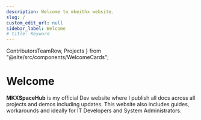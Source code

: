 ```yaml
---
description: Welcome to mkeithx website.
slug: /
custom_edit_url: null
sidebar_label: Welcome
# title: Keyword
---
```



  ContributorsTeamRow,
  Projects
} from "@site/src/components/WelcomeCards";


# Welcome

**MKXSpaceHub** is my official Dev website where I publish all docs across all projects and demos including updates. This website also includes guides, workarounds and ideally for IT Developers and System Administrators.

<!-- 
This website is part of my personal project to create an intuitive and comprehensive Knowledge Base Portal using various technologies and frameworks. It aims to provide valuable and accessible resources for IT developers, helpdesk analysts, systems administrators, and amateur astronomers. More [about me](./me). -->


<ContributorsTeamRow />





<!-- 
## What's Inside?


Discover [docs](/docs/repo) from some of my projects, including [guides and workarounds](/docs/devops/guides-and-workarounds). Additionally, you'll find articles covering fascinating topics about the universe. Ranging from our very own solar system, facts about celestial mechanics, some influential figures in physics, astronomy, and space exploration, and beyond. [Learn more](../cosmos/).


## Development



This website is built using [Docusaurus](https://docusaurus.io) and relies on [GitHub](https://github.com/login) as its main repository and primary source of truth.  All pull requests will be checked by the continuous integration system, GitHub actions.

My goal is to optimize its development as a single repository (mono-repo), ensuring all code, documentation, and related assets are efficiently managed and easily accessible. -->

<!-- In addition, content accuracy is maintained by citing trusted sources such as [NASA](https://www.nasa.gov/), [Wikipedia](https://www.wikipedia.org/), and other [resources](/community). -->

<!-- 
I use [VSCode](https://code.visualstudio.com/) to build this website along with helpful plugins and various [open-source resources](/community). While the main configuration may seem intricate, it aims to optimize the framework's performance. Learn [more](/docs/configuration). -->



<!-- 
<BrowserWindow>

This website is made possible with the following tools and technologies:


[![vscode](https://skillicons.dev/icons?i=vscode)](https://code.visualstudio.com/)
[![React](https://skillicons.dev/icons?i=react)](https://git-scm.com/downloads)
[![Js](https://skillicons.dev/icons?i=javascript)](https://git-scm.com/downloads)
[![Ts](https://skillicons.dev/icons?i=typescript)](https://git-scm.com/downloads)
[![Git](https://skillicons.dev/icons?i=git)](https://git-scm.com/downloads)
[![Python](https://skillicons.dev/icons?i=python)](https://www.python.org/downloads/)


While the main configuration may seem intricate, it aims to optimize the framework's performance. Learn [more](/docs/configuration). 


</BrowserWindow> -->
<!-- 
### Stats

#### Deployment
![Wf](https://img.shields.io/github/actions/workflow/status/mkeithx/mkeithx.github.io/deploy.yml?style=for-the-badge&logo=npm&label=npm)
![Gh](https://img.shields.io/website?url=https%3A%2F%2Fmkeithx.github.io%2F&style=for-the-badge&logo=Github&label=GH) 
![WebsiteCloudflare](https://img.shields.io/website?url=https%3A%2F%2Fmkeithx.pages.dev&style=for-the-badge&logo=Cloudflare%20pages&label=CF)


#### Community
![Issues](https://img.shields.io/github/issues/mkeithx/mkeithx.github.io?style=for-the-badge&label=Issues)
![PRs](https://img.shields.io/github/issues-pr/mkeithx/mkeithx.github.io?style=for-the-badge&label=PRs)
![GitHub forks](https://img.shields.io/github/forks/mkeithx/mkeithx.github.io?style=for-the-badge)
 -->

<!-- 

![WebsiteCloudflare](https://img.shields.io/website?url=https%3A%2F%2Fmkeithx.pages.dev&style=for-the-badge&logo=Cloudflare%20pages&label=Cloudflare)
![GitHub deployments](https://img.shields.io/github/deployments/mkeithx/mkeithx.github.io/github-pages?style=for-the-badge&label=Build)
![Issues](https://img.shields.io/github/issues/mkeithx/mkeithx.github.io?style=for-the-badge&label=Issues)
![Pull Requests](https://img.shields.io/github/issues-pr/mkeithx/mkeithx.github.io?style=for-the-badge&label=PR) -->

<!-- :::tip[important]
While this website is still a work in progress, I'm actively working to improve and add new features to make it better.
:::

## Reports
If you find bugs, inconsistencies, or if you would like to request a new feature, please feel free to do so. [Learn more](/community/contributing#issues).  -->


